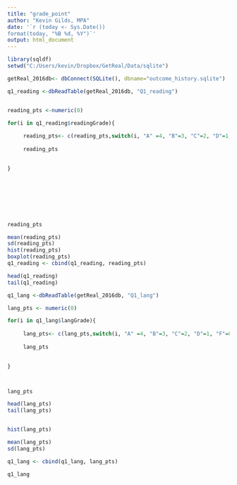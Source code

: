 ```yaml
---
title: "grade_point"
author: "Kevin Gilds, MPA"
date: '`r (today <- Sys.Date())
format(today, "%B %d, %Y")`'
output: html_document
---
```


```r
library(sqldf)
setwd("C:/Users/kevin/Dropbox/GetReal/Data/sqlite")

getReal_2016db<- dbConnect(SQLite(), dbname="outcome_history.sqlite")


```


```r

q1_reading <-dbReadTable(getReal_2016db, "Q1_reading")


reading_pts <-numeric(0)

for(i in q1_reading$readingGrade){
   
     reading_pts<- c(reading_pts,switch(i, "A" =4, "B"=3, "C"=2, "D"=1, "F"=0, "I"=0))
    
     reading_pts

    
}









```


```r

reading_pts

mean(reading_pts)
sd(reading_pts)
hist(reading_pts)
boxplot(reading_pts)
q1_reading <- cbind(q1_reading, reading_pts)

head(q1_reading)
tail(q1_reading)

```



```r

q1_lang <-dbReadTable(getReal_2016db, "Q1_lang")

lang_pts <- numeric(0)

for(i in q1_lang$langGrade){
   
     lang_pts<- c(lang_pts,switch(i, "A" =4, "B"=3, "C"=2, "D"=1, "F"=0, "I"=0))
    
     lang_pts

    
}




```

```r

lang_pts

head(lang_pts)
tail(lang_pts)


hist(lang_pts)

mean(lang_pts)
sd(lang_pts)

q1_lang <- cbind(q1_lang, lang_pts)

q1_lang

```

